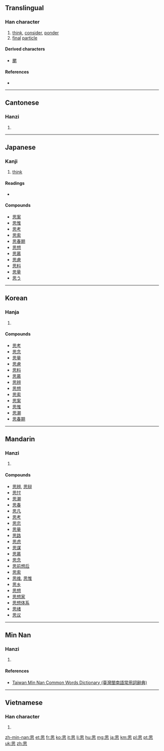 {{also|恖|想}}
==Translingual==

===Han character===
{{Han char|rn=61|rad=心|as=05|sn=9|four=6033<sub>0</sub>|canj=田心 (WP)|ids=⿱[[田]][[心]]}}

# [[think]], [[consider]], [[ponder]]
# [[final]] [[particle]]

====Derived characters====
*[[颸]]

====References====
* {{Han ref|kx=0381.040|dkj=10462|dj=0709.070|hdz=42280.040|uh=601D|ud=24605|bh=ABE4|bd=44004}}

----

==Cantonese==

===Hanzi===
{{yue-hanzi|jyut=[[si1]], [[si3]], [[soi1]]|y=si1, si3, soi1}}

# {{defn|lang=yue|sort=心05}}

----

==Japanese==

===Kanji===
{{ja-kanji|grade=2|rs=心05}}

# [[think]]

====Readings====
* {{ja-readings
|goon=[[し]] (shi)
|kanon=[[し]] (shi)
|kun=[[おもう]] (omou), [[おもい]] (omoi)}}

====Compounds====
* [[思案]]
* [[思惟]]
* [[思考]]
* [[思索]]
* [[思春期]]
* [[思想]]
* [[思慕]]
* [[思慮]]
* [[思料]]
* [[思量]]
* [[思う]]

----

==Korean==

===Hanja===
{{ko-hanja|hangeul=사|eumhun=|rv=sa|mr=sa|y=sa}}

# {{defn|lang=ko|sort=心05}}

====Compounds====
* [[思考]]
* [[思念]]
* [[思量]]
* [[思慮]]
* [[思料]]
* [[思慕]]
* [[思辨]]
* [[思想]]
* [[思索]]
* [[思案]]
* [[思惟]]
* [[思潮]]
* [[思春期]]

----

==Mandarin==

===Hanzi===
{{cmn-hanzi|pin=[[sī]] ([[si1]])|wg=ssu<sup>1</sup>}}

# {{defn|lang=cmn|sort=心05}}

====Compounds====
* [[思辨]], [[思辩]]
* [[思忖]]
* [[思潮]]
* [[思春]]
* [[思凡]]
* [[思考]]
* [[思恋]]
* [[思量]]
* [[思路]]
* [[思虑]]
* [[思谋]]
* [[思慕]]
* [[思念]]
* [[思前想后]]
* [[思索]]
* [[思维]], [[思惟]]
* [[思乡]]
* [[思想]]
* [[思想家]]
* [[思想体系]]
* [[思绪]]
* [[思议]]

----

==Min Nan==

===Hanzi===
{{nan-hanzi|tlpa=[[su]] (su<sup>1</sup>), [[si]] (si<sup>1</sup>), [[sù]] (su<sup>3</sup>)}}

# {{defn|lang=nan|sort=心05}}

====References====
*[http://twblg.dict.edu.tw/holodict_new/result_detail.jsp?n_no=4915&curpage=1&sample=%E6%80%9D&radiobutton=1&querytarget=1&limit=20&pagenum=1&rowcount=20 Taiwan Min Nan Common Words Dictionary (臺灣閩南語常用詞辭典)]

----

==Vietnamese==

===Han character===
{{vi-hantu|[[tư]], [[tơ]], [[tứ]]|rs=心05}}

# {{defn|lang=vi|sort=心05}}

[[zh-min-nan:思]]
[[et:思]]
[[fr:思]]
[[ko:思]]
[[it:思]]
[[li:思]]
[[hu:思]]
[[mg:思]]
[[ja:思]]
[[km:思]]
[[pl:思]]
[[pt:思]]
[[uk:思]]
[[zh:思]]